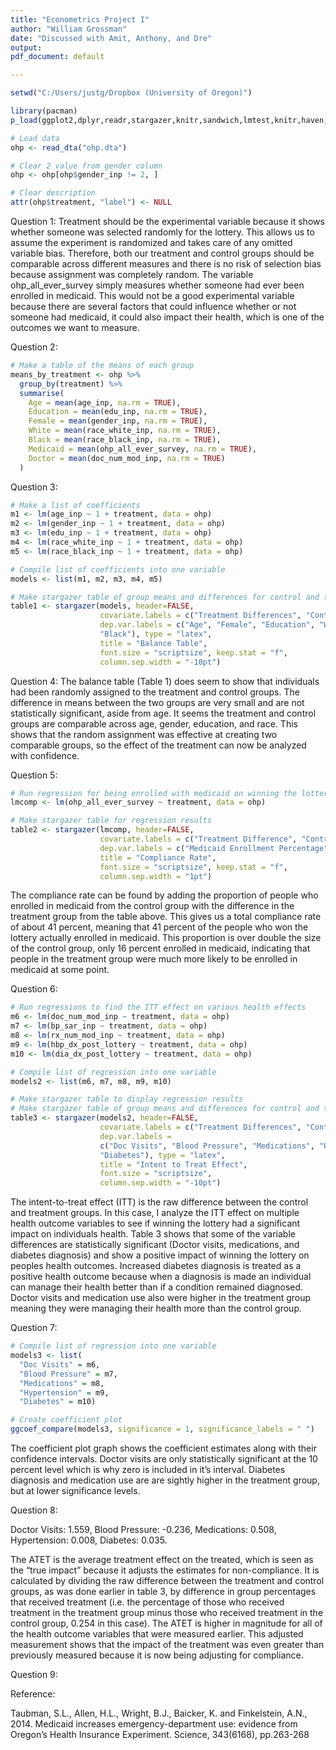 ---
title: "Econometrics Project I"
author: "William Grossman"
date: "Discussed with Amit, Anthony, and Dre"
output: 
pdf_document: default

---

```{r setup, include=TRUE}
setwd("C:/Users/justg/Dropbox (University of Oregon)")

library(pacman)
p_load(ggplot2,dplyr,readr,stargazer,knitr,sandwich,lmtest,knitr,haven,kableExtra,broom,ggstats)

# Load data
ohp <- read_dta("ohp.dta")

# Clear 2 value from gender column
ohp <- ohp[ohp$gender_inp != 2, ]

# Clear description
attr(ohp$treatment, "label") <- NULL

```


Question 1:
Treatment should be the experimental variable because it shows whether someone was selected randomly for the lottery. This allows us to assume the experiment is randomized and takes care of any omitted variable bias. Therefore, both our treatment and control groups should be comparable across different measures and there is no risk of selection bias because assignment was completely random. The variable ohp_all_ever_survey simply measures whether someone had ever been enrolled in medicaid. This would not be a good experimental variable because there are several factors that could influence whether or not someone had medicaid, it could also impact their health, which is one of the outcomes we want to measure.

Question 2:

```{r, results='asis', error=FALSE, message=FALSE}

# Make a table of the means of each group
means_by_treatment <- ohp %>%
  group_by(treatment) %>%
  summarise(
    Age = mean(age_inp, na.rm = TRUE),
    Education = mean(edu_inp, na.rm = TRUE),
    Female = mean(gender_inp, na.rm = TRUE),
    White = mean(race_white_inp, na.rm = TRUE),
    Black = mean(race_black_inp, na.rm = TRUE),
    Medicaid = mean(ohp_all_ever_survey, na.rm = TRUE),
    Doctor = mean(doc_num_mod_inp, na.rm = TRUE)
  )

```


Question 3:

```{r, results='asis', error=FALSE, message=FALSE}
# Make a list of coefficients
m1 <- lm(age_inp ~ 1 + treatment, data = ohp) 
m2 <- lm(gender_inp ~ 1 + treatment, data = ohp)
m3 <- lm(edu_inp ~ 1 + treatment, data = ohp)
m4 <- lm(race_white_inp ~ 1 + treatment, data = ohp) 
m5 <- lm(race_black_inp ~ 1 + treatment, data = ohp)

# Compile list of coefficients into one variable
models <- list(m1, m2, m3, m4, m5)

# Make stargazer table of group means and differences for control and treatment
table1 <- stargazer(models, header=FALSE, 
                    covariate.labels = c("Treatment Differences", "Control Means"), 
                    dep.var.labels = c("Age", "Female", "Education", "White", 
                    "Black"), type = "latex", 
                    title = "Balance Table", 
                    font.size = "scriptsize", keep.stat = "f", 
                    column.sep.width = "-10pt")
```


Question 4:
The balance table (Table 1) does seem to show that individuals had been randomly assigned to the treatment and control groups. The difference in means between the two groups are very small and are not statistically significant, aside from age. It seems the treatment and control groups are comparable across age, gender, education, and race. This shows that the random assignment was effective at creating two comparable groups, so the effect of the treatment can now be analyzed with confidence.

Question 5:

```{r, results='asis', error=FALSE, message=FALSE}
# Run regression for being enrolled with medicaid on winning the lottery
lmcomp <- lm(ohp_all_ever_survey ~ treatment, data = ohp)

# Make stargazer table for regression results
table2 <- stargazer(lmcomp, header=FALSE, 
                    covariate.labels = c("Treatment Difference", "Control"), 
                    dep.var.labels = c("Medicaid Enrollment Percentage"), type = "latex", 
                    title = "Compliance Rate", 
                    font.size = "scriptsize", keep.stat = "f", 
                    column.sep.width = "1pt")
```

The compliance rate can be found by adding the proportion of people who enrolled in medicaid from the control group with the difference in the treatment group from the table above. This gives us a total compliance rate of about 41 percent, meaning that 41 percent of the people who won the lottery actually enrolled in medicaid. This proportion is over double the size of the control group, only 16 percent enrolled in medicaid, indicating that people in the treatment group were much more likely to be enrolled in medicaid at some point.

Question 6:

```{r, results='asis', error=FALSE, message=FALSE}
# Run regressions to find the ITT effect on various health effects
m6 <- lm(doc_num_mod_inp ~ treatment, data = ohp)
m7 <- lm(bp_sar_inp ~ treatment, data = ohp)
m8 <- lm(rx_num_mod_inp ~ treatment, data = ohp)
m9 <- lm(hbp_dx_post_lottery ~ treatment, data = ohp)
m10 <- lm(dia_dx_post_lottery ~ treatment, data = ohp)

# Compile list of regression into one variable
models2 <- list(m6, m7, m8, m9, m10)

# Make stargazer table to display regression results
# Make stargazer table of group means and differences for control and treatment
table3 <- stargazer(models2, header=FALSE, 
                    covariate.labels = c("Treatment Differences", "Control Means"), 
                    dep.var.labels = 
                    c("Doc Visits", "Blood Pressure", "Medications", "Hypertension", 
                    "Diabetes"), type = "latex", 
                    title = "Intent to Treat Effect", 
                    font.size = "scriptsize", 
                    column.sep.width = "-10pt")
```

The intent-to-treat effect (ITT) is the raw difference between the control and treatment groups. In this case, I analyze the ITT effect on multiple health outcome variables to see if winning the lottery had a significant impact on individuals health. Table 3 shows that some of the variable differences are statistically significant (Doctor visits, medications, and diabetes diagnosis) and show a positive impact of winning the lottery on peoples health outcomes. Increased diabetes diagnosis is treated as a positive health outcome because when a diagnosis is made an individual can manage their health better than if a condition remained diagnosed. Doctor visits and medication use also were higher in the treatment group meaning they were managing their health more than the control group.


Question 7:

```{r, error=FALSE, message=FALSE}
# Compile list of regression into one variable
models3 <- list(
  "Doc Visits" = m6,
  "Blood Pressure" = m7,
  "Medications" = m8, 
  "Hypertension" = m9,
  "Diabetes" = m10)

# Create coefficient plot
ggcoef_compare(models3, significance = 1, significance_labels = " ")
```

The coefficient plot graph shows the coefficient estimates along with their confidence intervals. Doctor visits are only statistically significant at the 10 percent level which is why zero is included in it's interval. Diabetes diagnosis and medication use are are sightly higher in the treatment group, but at lower significance levels.



Question 8:

Doctor Visits: 1.559, 
Blood Pressure: -0.236,
Medications: 0.508, 
Hypertension: 0.008, 
Diabetes: 0.035.


The ATET is the average treatment effect on the treated, which is seen as the "true impact" because it adjusts the estimates for non-compliance. It is calculated by dividing the raw difference between the treatment and control groups, as was done earlier in table 3, by difference in group percentages that received treatment (i.e. the percentage of those who received treatment in the treatment group minus those who received treatment in the control group, 0.254 in this case). The ATET is higher in magnitude for all of the health outcome variables that were measured earlier. This adjusted measurement shows that the impact of the treatment was even greater than previously measured because it is now being adjusting for compliance.



Question 9:




Reference:

Taubman, S.L., Allen, H.L., Wright, B.J., Baicker, K. and Finkelstein, A.N., 2014. Medicaid
increases emergency-department use: evidence from Oregon's Health Insurance
Experiment. Science, 343(6168), pp.263-268